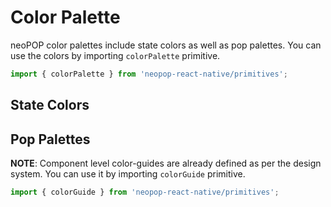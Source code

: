 
<Meta title="Foundation/Colors" />

# Color Palette

neoPOP color palettes include state colors as well as pop palettes. You can use the colors by importing `colorPalette` primitive.

```jsx
import { colorPalette } from 'neopop-react-native/primitives';
```

## State Colors

<div style={{ overflowX: 'auto' }}>

<ColorPalette>
    <ColorItem
        title="ERROR"
        colors={{ 500: '#EE4D37', 400: '#F05E4B', 300: '#F47564', 200: '#F6A69B', 100: '#FCE2DD' }}
    />
    <ColorItem
        title="WARNING"
        colors={{ 500: '#F08D32', 400: '#F29947', 300: '#F5AC6A', 200: '#F8C699', 100: '#FBDDC2' }}
    />
    <ColorItem
        title="INFO"
        colors={{ 500: '#144CC7', 400: '#2C5ECD', 300: '#3F6FD9', 200: '#89A5E3', 100: '#C2D0F2' }}
    />
    <ColorItem
        title="SUCCESS"
        colors={{ 500: '#06C270', 400: '#1FC87F', 300: '#4FE3A3', 200: '#83E0B8', 100: '#E6F9F1' }}
    />
</ColorPalette>

</div>

## Pop Palettes

<div style={{ overflowX: 'auto' }}>

<ColorPalette>
    <ColorItem
        title="POP BLACK"
        colors={{ 500: '#0D0D0D', 400: '#121212', 300: '#161616', 200: '#3D3D3D', 100: '#8A8A8A' }}
    />
    <ColorItem
        title="POP WHITE"
        colors={{ 500: '#FFFFFF', 400: '#FBFBFB', 300: '#EFEFEF', 200: '#E0E0E0', 100: '#D2D2D2' }}
    />
    <ColorItem
        title="POLI PURPLE"
        colors={{
            800: '#20104D',
            700: '#351A80',
            600: '#4A25B3',
            500: '#6A35FF',
            400: '#9772FF',
            300: '#B49AFF',
            200: '#D2C2FF',
            100: '#E8DFFF',
        }}
    />
    <ColorItem
        title="ORANGE SUNSHINE"
        colors={{
            800: '#4D2914',
            700: '#804322',
            600: '#B35F30',
            500: '#FF8744',
            400: '#FFAB7C',
            300: '#FFC3A2',
            200: '#FFDBC7',
            100: '#FFEFE6',
        }}
    />
    <ColorItem
        title="PINK PONG"
        colors={{
            800: '#4D1421',
            700: '#802138',
            600: '#B32E4E',
            500: '#FF426F',
            400: '#FF7B9A',
            300: '#FFA0B7',
            200: '#FFC6D4',
            100: '#FFE1E9',
        }}
    />
    <ColorItem
        title="MANNA"
        colors={{
            800: '#4D3D15',
            700: '#806623',
            600: '#B38E30',
            500: '#FFCB45',
            400: '#FFDB7D',
            300: '#FFE5A2',
            200: '#FFEFC7',
            100: '#FFF8E5',
        }}
    />
    <ColorItem
        title="NEO PACCHA"
        colors={{
            800: '#454C13',
            700: '#727F20',
            600: '#A0B22D',
            500: '#E5FE40',
            400: '#EDFE79',
            300: '#F2FF9F',
            200: '#F7FFC6',
            100: '#FBFFE6',
        }}
    />
    <ColorItem
        title="YOYO"
        colors={{
            800: '#33134D',
            700: '#552080',
            600: '#772CB3',
            500: '#AA3FFF',
            400: '#C379FF',
            300: '#D59FFF',
            200: '#E5C5FF',
            100: '#F4E5FF',
        }}
    />
    <ColorItem
        title="PARK GREEN"
        colors={{
            800: '#124D34',
            700: '#1E8057',
            600: '#29B379',
            500: '#3BFFAD',
            400: '#76FFC6',
            300: '#9DFFD6',
            200: '#C4FFE6',
            100: '#DDFFF1',
        }}
    />
</ColorPalette>

</div>

**NOTE**: Component level color-guides are already defined as per the design system. You can use it by importing `colorGuide` primitive.

```jsx
import { colorGuide } from 'neopop-react-native/primitives';
```
